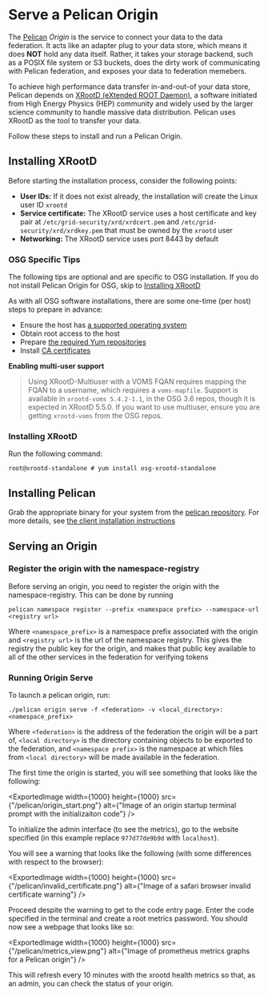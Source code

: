 
# Serve a Pelican Origin

The [Pelican](http://pelicanplatform.org/) *Origin* is the service to connect your data to the data federation. It acts like an adapter plug to your data store, which means it does **NOT** hold any data itself. Rather, it takes your storage backend, such as a POSIX file system or S3 buckets, does the dirty work of communicating with Pelican federation, and exposes your data to federation memebers.

To achieve high performance data transfer in-and-out-of your data store, Pelican depends on [XRootD (eXtended ROOT Daemon)](https://github.com/xrootd/xrootd), a software initiated from High Energy Physics (HEP) community and widely used by the larger science community to handle massive data distribution. Pelican uses XRootD as the tool to transfer your data.

Follow these steps to install and run a Pelican Origin.

## Installing XRootD

Before starting the installation process, consider the following points:

-   **User IDs:** If it does not exist already, the installation will create the Linux user ID `xrootd`
-   **Service certificate:** The XRootD service uses a host certificate and key pair at
    `/etc/grid-security/xrd/xrdcert.pem` and `/etc/grid-security/xrd/xrdkey.pem` that must be owned by the `xrootd` user
-   **Networking:** The XRootD service uses port 8443 by default

### OSG Specific Tips

The following tips are optional and are specific to OSG installation. If you do not install Pelican Origin for OSG, skip to [Installing XRootD](https://docs.pelicanplatform.org/serving_an_origin#installing-xrootd)

As with all OSG software installations, there are some one-time (per host) steps to prepare in advance:

-   Ensure the host has [a supported operating system](https://osg-htc.org/docs/release/supported_platforms/)
-   Obtain root access to the host
-   Prepare [the required Yum repositories](https://osg-htc.org/docs/common/yum/)
-   Install [CA certificates](https://osg-htc.org/docs/common/ca/)

**Enabling multi-user support**

> Using XRootD-Multiuser with a VOMS FQAN requires mapping the FQAN to a username, which requires a `voms-mapfile`.
Support is available in `xrootd-voms 5.4.2-1.1`, in the OSG 3.6 repos, though it is expected in XRootD 5.5.0.
If you want to use multiuser, ensure you are getting `xrootd-voms` from the OSG repos.


### Installing XRootD

Run the following command:

```console
root@xrootd-standalone # yum install osg-xrootd-standalone
```

## Installing Pelican

Grab the appropriate binary for your system from the [pelican repository](https://github.com/PelicanPlatform/pelican/releases). For more details, see [the client installation instructions](/install.mdx)

## Serving an Origin

### Register the origin with the namespace-registry

Before serving an origin, you need to register the origin with the namespace-registry. This can be done by running

```pelican namespace register --prefix <namespace prefix> --namespace-url <registry url>```

Where `<namespace_prefix>` is a namespace prefix associated with the origin and `<registry url>` is the url of the namespace registry. This gives the registry the public key for the origin, and makes that public key available to all of the other services in the federation for verifying tokens


### Running Origin Serve

To launch a pelican origin, run:

```./pelican origin serve -f <federation> -v <local_directory>:<namespace_prefix>```

Where `<federation>` is the address of the federation the origin will be a part of, `<local directory>` is the directory containing objects to be exported to the federation, and `<namespace prefix>` is the namespace at which files from `<local directory>` will be made available in the federation.

The first time the origin is started, you will see something that looks like the following:


<ExportedImage width={1000} height={1000} src={"/pelican/origin_start.png"} alt={"Image of an origin startup terminal prompt with the initializaiton code"} />

To initialize the admin interface (to see the metrics), go to the website specified (in this example replace `977d77de9b9d` with `localhost`).

You will see a warning that looks like the following (with some differences with respect to the browser):

<ExportedImage width={1000} height={1000} src={"/pelican/invalid_certificate.png"} alt={"Image of a safari browser invalid certificate warning"} />

Proceed despite the warning to get to the code entry page. Enter the code specified in the terminal and create a root metrics password. You should now see a webpage that looks like so:

<ExportedImage width={1000} height={1000} src={"/pelican/metrics_view.png"} alt={"Image of prometheus metrics graphs for a Pelican origin"} />

This will refresh every 10 minutes with the xrootd health metrics so that, as an admin, you can check the status of your origin.
